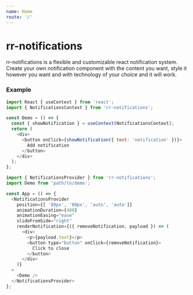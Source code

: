 ```yaml
---
name: Home
route: '/'
---
```


# rr-notifications

rr-notifications is a flexible and customizable react notification system. Create your own notification component with the content you want,
style it however you want and with technology of your choice and it will work.

### Example



```js
import React { useContext } from 'react';
import { NotificationsContext } from 'rr-notifications';

const Demo = () => {
  const { showNotification } = useContext(NotificationsContext);
  return (
    <div>
      <button onClick={showNotification({ text: 'notification' })}>
        Add notification
      </button>
    </div>
  );
};
```

```js
import { NotificationsProvider } from 'rr-notifications';
import Demo from 'path/to/demo';

const App = () => {
  <NotificationsProvider
    position={[ '80px', '80px', 'auto', 'auto']}
    animationDuration={400}
    animationEasing="ease"
    slideFromSide="right"
    renderNotification={({ removeNotification, payload }) => (
      <div>
        <p>{payload.text}</p>
        <button type="button" onClick={removeNotification}>
          Click to close
        </button>
      </div>
    )}
  >
    <Demo />
  </NotificationsProvider>
};
```